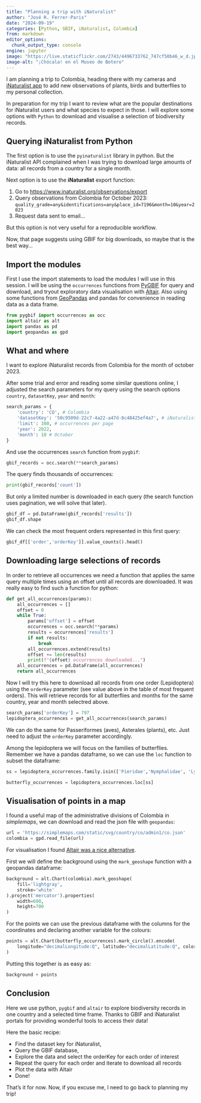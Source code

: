 ```yaml
---
title: "Planning a trip with iNaturalist"
author: "José R. Ferrer-Paris"
date: "2024-09-19"
categories: [Python, GBIF, iNaturalist, Colombia]
from: markdown
editor_options: 
  chunk_output_type: console
engine: jupyter
image: "https://live.staticflickr.com/2743/4496733762_747cf50b46_w_d.jpg"
image-alt: "¡Chócala! en el Museo de Botero"
---
```


I am planning a trip to Colombia, heading there with my cameras and [iNaturalist app](https://www.inaturalist.org/posts/8889-inaturalist-app) to add new observations of plants, birds and butterflies to my personal collection.

In preparation for my trip I want to review what are the popular destinations for iNaturalist users and what species to expect in those. I will explore some options with `Python` to download and visualise a selection of biodiversity records.

## Querying iNaturalist from Python

The first option is to use the `pyinaturalist` library in python. But the iNaturalist API complained when I was trying to download large amounts of data: all records from a country for a single month.

Next option is to use the **iNaturalist** export function:

1. Go to <https://www.inaturalist.org/observations/export>
2. Query observations from Colombia for October 2023: `quality_grade=any&identifications=any&place_id=7196&month=10&year=2023`
3. Request data sent to email...

But this option is not very useful for a reproducible workflow.

Now, that page suggests using GBIF for big downloads, so maybe that is the best way...

## Import the modules

First I use the import statements to load the modules I will use in this session. I will be using the `occurrences` functions from [PyGBIF](https://pygbif.readthedocs.io/en/latest/) for query and download, and tryout exploratory data visualisation with [Altair](https://altair-viz.github.io/altair-tutorial/README.html). Also using some functions from [GeoPandas](https://geopandas.org/en/stable/docs/user_guide.html) and pandas for convenience in reading data as a data frame.

```python
from pygbif import occurrences as occ
import altair as alt
import pandas as pd
import geopandas as gpd
```

## What and where

I want to explore iNaturalist records from Colombia for the month of october 2023.

After some trial and error and reading some similar questions online, I adjusted the search parameters for my query using the search options `country`, `datasetKey`, `year` and `month`:

```python
search_params = {
    'country': 'CO', # Colombia
    'datasetKey': '50c9509d-22c7-4a22-a47d-8c48425ef4a7', # iNaturalist dataset
    'limit': 300, # occurrences per page
    'year': 2022,
    'month': 10 # October
}
```

And use the occurrences `search` function from `pygbif`:

```python
gbif_records = occ.search(**search_params)
```

The query finds thousands of occurrences:

```python
print(gbif_records['count'])
```

But only a limited number is downloaded in each query (the search function uses pagination, we will solve that later).

```python
gbif_df = pd.DataFrame(gbif_records['results'])
gbif_df.shape
```

We can check the most frequent orders represented in this first query:

```python
gbif_df[['order','orderKey']].value_counts().head()
```

## Downloading large selections of records

In order to retrieve all occurrences we need a function that applies the same query multiple times using an offset until all records are downloaded. It was really easy to find such a function for python:

```python
def get_all_occurrences(params):
    all_occurrences = []
    offset = 0
    while True:
        params['offset'] = offset
        occurrences = occ.search(**params)
        results = occurrences['results']
        if not results:
            break
        all_occurrences.extend(results)
        offset += len(results)
        print(f"{offset} occurrences downloaded...")
    all_occurrences = pd.DataFrame(all_occurrences)
    return all_occurrences
```

Now I will try this here to download all records from one order (Lepidoptera) using the `orderKey` parameter (see value above in the table of most frequent orders). This will retrieve records for all butterflies and months for the same country, year and month selectred above.

```python
search_params['orderKey'] = 797
lepidoptera_occurrences = get_all_occurrences(search_params)
```

We can do the same for Passeriformes (aves), Asterales (plants), etc. Just need to adjust the `orderKey` parameter accordingly.

Among the lepidoptera we will focus on the  families of butterflies. Remember we have a pandas dataframe, so we can use the `loc` function to subset the dataframe:

```python
ss = lepidoptera_occurrences.family.isin(['Pieridae','Nymphalidae', 'Lycaenidae','Papilionidae','Riodinidae', 'Hedylidae', 'Hesperiidae'])

butterfly_occurrences = lepidoptera_occurrences.loc[ss]
```


## Visualisation of points in a map

I found a useful map of the administrative divisions of Colombia in *simplemaps*, we can download and read the json file with `geopandas`:

```python
url = 'https://simplemaps.com/static/svg/country/co/admin1/co.json'
colombia = gpd.read_file(url) 
```

For visualisation I found [Altair was a nice alternative](https://altair-viz.github.io/user_guide/marks/geoshape.html).

First we will define the background using the `mark_geoshape` function with a geopandas dataframe:

```python

background = alt.Chart(colombia).mark_geoshape(
    fill='lightgray',
    stroke='white'
).project('mercator').properties(
    width=600,
    height=700
)
```

For the points we can use the previous dataframe with the columns for the coordinates and declaring another variable for the colours: 

```python
points = alt.Chart(butterfly_occurrences).mark_circle().encode(
    longitude="decimalLongitude:Q", latitude="decimalLatitude:Q", color='family:N'
)
```

Putting this together is as easy as:

```python
background + points
```


## Conclusion

Here we use python, `pygbif` and `altair` to explore biodiversity records in one country and a selected time frame. Thanks to GBIF and iNaturalist portals for providing wonderful tools to access their data!

Here the basic recipe:

- Find the dataset key for iNaturalist,
- Query the GBIF database,
- Explore the data and select the orderKey for each order of interest
- Repeat the query for each order and iterate to download all records
- Plot the data with Altair
- Done!

That's it for now. Now, if you excuse me, I need to go back to planning my trip!

